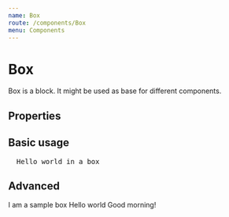 ```yaml
---
name: Box
route: /components/Box
menu: Components
---
```




# Box

Box is a block. It might be used as base for different components.

## Properties

<Props of={Box} />

## Basic usage

<pre>
  <Box bg="white" color="black">Hello world in a box</Box>
</pre>

## Advanced

<Playground>
  <Box bg="accentDark" color="accentLightest" sx={{ borderRadius: "m" }} width="400px" p="xs" my="l" textAlign="center">I am a sample box</Box>
  <Box bg="accentLightest" color="black" width="500px" p="m" my="l" textAlign="center">Hello world</Box>
    <Box bg="darkest" color="accentLightest" width="200px" textAlign="center" p="l" my="l">Good morning!</Box>
</Playground>

